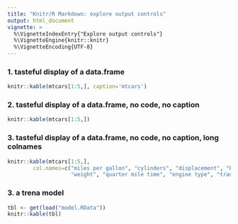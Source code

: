 ```yaml
---
title: "Knitr/R Markdown: explore output controls"
output: html_document
vignette: >
  %\VignetteIndexEntry{"Explore output controls"}
  %\VignetteEngine{knitr::knitr}
  %\VignetteEncoding{UTF-8}
---
```


### 1. tasteful display of a data.frame
```r
knitr::kable(mtcars[1:5,], caption='mtcars')
```

### 2. tasteful display of a data.frame, no code, no caption
```r
knitr::kable(mtcars[1:5,])
```
### 3. tasteful display of a data.frame, no code, no caption, long colnames
```r
knitr::kable(mtcars[1:5,],
        col.names=c("miles per gallon", "cylinders", "displacement", "horsepower", "rear axle ratio",
                    "weight", "quarter mile time", "engine type", "transmission", "forward gears", "carburetors"))
```

### 3. a trena model
```r
tbl <- get(load("model.RData"))
knitr::kable(tbl)
```

